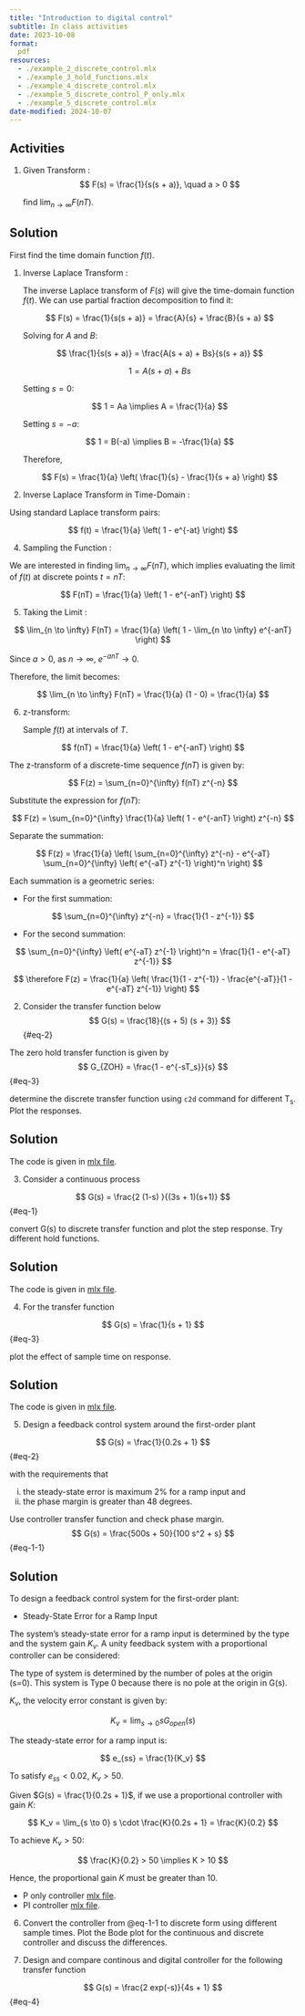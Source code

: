 ```yaml
---
title: "Introduction to digital control"
subtitle: In class activities
date: 2023-10-08
format:
  pdf
resources:
  - ./example_2_discrete_control.mlx
  - ./example_3_hold_functions.mlx
  - ./example_4_discrete_control.mlx
  - ./example_5_discrete_control_P_only.mlx
  - ./example_5_discrete_control.mlx
date-modified: 2024-10-07
---
```


## Activities

1. Given Transform  :
   $$
   F(s) = \frac{1}{s(s + a)}, \quad a > 0
   $$

   find  $\lim_{n \to \infty} F(nT)$. 


:::{.callout-tip collapse=true}
## Solution

First find the time domain function $f(t)$.  

1. Inverse Laplace Transform  :

   The inverse Laplace transform of $F(s)$ will give the time-domain function
   $f(t)$. We can use partial fraction decomposition to find it:

   $$
   F(s) = \frac{1}{s(s + a)} = \frac{A}{s} + \frac{B}{s + a}
   $$

   Solving for $A$ and $B$:

   $$
   \frac{1}{s(s + a)} = \frac{A(s + a) + Bs}{s(s + a)}
   $$

   $$
   1 = A(s + a) + Bs
   $$

   Setting $s = 0$:

   $$
   1 = Aa \implies A = \frac{1}{a}
   $$

   Setting $s = -a$:

   $$
   1 = B(-a) \implies B = -\frac{1}{a}
   $$

   Therefore,
   
   $$
   F(s) = \frac{1}{a} \left( \frac{1}{s} - \frac{1}{s + a} \right)
   $$

3.   Inverse Laplace Transform in Time-Domain  :

   Using standard Laplace transform pairs:

   $$
   f(t) = \frac{1}{a} \left( 1 - e^{-at} \right)
   $$

4.   Sampling the Function  :

   We are interested in finding $\lim_{n \to \infty} F(nT)$, which implies
   evaluating the limit of $f(t)$ at discrete points $t = nT$:

   $$
   F(nT) = \frac{1}{a} \left( 1 - e^{-anT} \right)
   $$

5.   Taking the Limit  :

   $$
   \lim_{n \to \infty} F(nT) = \frac{1}{a} \left( 1 - \lim_{n \to \infty} e^{-anT} \right)
   $$

   Since $a > 0$, as $n \to \infty$, $e^{-anT} \to 0$.

   Therefore, the limit becomes:

   $$
   \lim_{n \to \infty} F(nT) = \frac{1}{a} (1 - 0) = \frac{1}{a}
   $$

6. z-transform: 
   
   Sample $f(t)$ at intervals of $T$. 

$$
f(nT) = \frac{1}{a} \left( 1 - e^{-anT} \right)
$$

The z-transform of a discrete-time sequence $f(nT)$ is given by:

$$
F(z) = \sum_{n=0}^{\infty} f(nT) z^{-n}
$$

Substitute the expression for $f(nT)$:

$$
F(z) = \sum_{n=0}^{\infty} \frac{1}{a} \left( 1 - e^{-anT} \right) z^{-n}
$$

Separate the summation:

$$
F(z) = \frac{1}{a} \left( \sum_{n=0}^{\infty} z^{-n} - e^{-aT}
\sum_{n=0}^{\infty} \left( e^{-aT} z^{-1} \right)^n \right) 
$$

Each summation is a geometric series:

- For the first summation:

$$
\sum_{n=0}^{\infty} z^{-n} = \frac{1}{1 - z^{-1}}
$$

- For the second summation:

$$
\sum_{n=0}^{\infty} \left( e^{-aT} z^{-1} \right)^n = \frac{1}{1 - e^{-aT} z^{-1}}
$$

$$
\therefore F(z) = \frac{1}{a} \left( \frac{1}{1 - z^{-1}} - \frac{e^{-aT}}{1 - e^{-aT} z^{-1}} \right)
$$


:::

2. Consider the transfer function below
$$
G(s) = \frac{18}{(s + 5) (s + 3)}
$${#eq-2}

The zero hold transfer function is given by 
$$
G_{ZOH} = \frac{1 - e^{-sT_s}}{s}
$${#eq-3}

determine the discrete transfer function using `c2d` command for different T~s~. Plot the responses.

:::{.callout-tip collapse=true}
## Solution


The code is given in [mlx file](./example_2_discrete_control.mlx). 

:::

3. Consider a continuous process

$$
G(s) = \frac{2 (1-s) }{(3s + 1)(s+1)}
$${#eq-1}

convert G(s) to discrete transfer function and plot the step response. Try different hold functions. 

:::{.callout-tip collapse=true}
## Solution

The code is given in [mlx file](./example_3_hold_functions.mlx). 
:::

4. For the transfer function

$$
G(s) = \frac{1}{s + 1}
$${#eq-3}

plot the effect of sample time on response. 

:::{.callout-tip collapse=true}
## Solution

The code is given in [mlx file](./example_4_discrete_control.mlx).
:::


5. Design a feedback control system around the first-order plant 

$$
G(s) = \frac{1}{0.2s + 1}
$${#eq-2}

with the requirements that

i.  the steady-state error is maximum 2% for a ramp input and 
ii. the phase margin is greater than 48 degrees. 

Use controller transfer function and check phase margin.
$$
G(s) = \frac{500s + 50}{100 s^2 + s}
$${#eq-1-1}

:::{.callout-tip collapse=true}
## Solution
To design a feedback control system for the first-order plant:

* Steady-State Error for a Ramp Input

The system's steady-state error for a ramp input is determined by the type and
the system gain $K_v$. A unity feedback system with a proportional controller
can be considered:

The type of system is determined by the number of poles at the origin (s=0).
This system is Type 0 because there is no pole at the origin in G(s).

$K_v$, the velocity error constant is given by:

$$
K_v = \lim_{s \to 0} s G_{open}(s)
$$

The steady-state error for a ramp input is:

$$
e_{ss} = \frac{1}{K_v}
$$

To satisfy $e_{ss} < 0.02$, $K_v > 50$.

Given $G(s) = \frac{1}{0.2s + 1}$, if we use a proportional controller with gain $K$:

$$
K_v = \lim_{s \to 0} s \cdot \frac{K}{0.2s + 1} = \frac{K}{0.2}
$$

To achieve $K_v > 50$:

$$
\frac{K}{0.2} > 50 \implies K > 10
$$

Hence, the proportional gain $K$ must be greater than 10.


- P only controller [mlx file](./example_5_discrete_control_P_only.mlx).
- PI controller [mlx file](./example_5_discrete_control.mlx).

:::

6. Convert the controller from @eq-1-1 to discrete form using different sample
   times. Plot the Bode plot for the continuous and discrete controller and
discuss the differences. 

7.  Design and compare continous and digital controller for the following
    transfer function

  $$
  G(s) = \frac{2 exp(-s)}{4s + 1}
  $${#eq-4}
